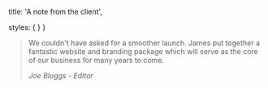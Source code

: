   title: 'A note from the client',

  styles: {
  }
}


> We couldn't have asked for a smoother launch. James put together a fantastic website and branding package which will serve as the core of our business for many years to come.
>
> <cite>Joe Bloggs - Editor</cite>
